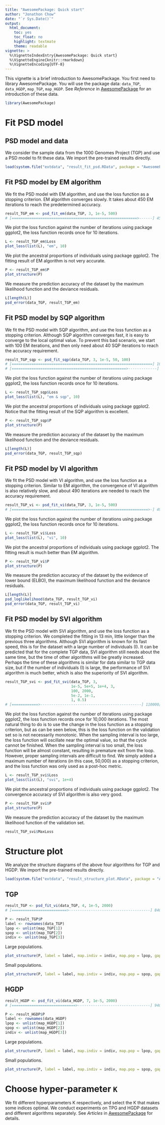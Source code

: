 ```yaml
---
title: "AwesomePackage: Quick start"
author: "Jonathon Chow"
date: "`r Sys.Date()`"
output:
  html_document:
    toc: yes
    toc_float: no
    highlight: textmate
    theme: readable
vignette: >
  %\VignetteIndexEntry{AwesomePackage: Quick start}
  %\VignetteEngine{knitr::rmarkdown}
  %\VignetteEncoding{UTF-8}
---
```


This vignette is a brief introduction to AwesomePackage. You first need to library AwesomePackage. You will use the package data: `data_TGP`, `data_HGDP`, `map_TGP`, `map_HGDP`. See *Reference* in [AwesomePackage](https://jonathonchow.github.io/AwesomePackage/) for an introduction of these data.

```r
library(AwesomePackage)
```

# Fit PSD model

## PSD model and data

We consider the sample data from the 1000 Genomes Project (TGP) and use a PSD model to fit these data. We import the pre-trained results directly.

```r
load(system.file("extdata", "result_fit_psd.RData", package = "AwesomePackage", mustWork = TRUE))
```

## Fit PSD model by EM algorithm

We fit the PSD model with EM algorithm, and use the loss function as a stopping criterion. EM algorithm converges slowly. It takes about 450 EM iterations to reach the predetermined accuracy.

```r
result_TGP_em <- psd_fit_em(data_TGP, 3, 1e-5, 500)
# [=========================================================>------] 450/500 ( 3m)
```

We plot the loss function against the number of iterations using package ggplot2, the loss function records once for 10 iterations.

```r
L <- result_TGP_em$Loss
plot_loss(list(L), "em", 10)
```

We plot the ancestral proportions of individuals using package ggplot2. The fitting result of EM algorithm is not very accurate.

```r
P <- result_TGP_em$P
plot_structure(P)
```

We measure the prediction accuracy of the dataset by the maximum likelihood function and the deviance residuals.

```r
L[length(L)]
psd_error(data_TGP, result_TGP_em)
```

## Fit PSD model by SQP algorithm

We fit the PSD model with SQP algorithm, and use the loss function as a stopping criterion. Although SQP algorithm converges fast, it is easy to converge to the local optimal value. To prevent this bad scenario, we start with 100 EM iterations, and then only need about 40 SQP iterations to reach the accuracy requirement.

```r
result_TGP_sqp <- psd_fit_sqp(data_TGP, 3, 1e-5, 50, 100)
# [================================================================] 100/100 (35s)
# [====================================================>-------------] 40/50 ( 1m)
```

We plot the loss function against the number of iterations using package ggplot2, the loss function records once for 10 iterations.

```r
L <- result_TGP_sqp$Loss
plot_loss(list(L), "em & sqp", 10)
```

We plot the ancestral proportions of individuals using package ggplot2.  Notice that the fitting result of the SQP algorithm is excellent.

```r
P <- result_TGP_sqp$P
plot_structure(P)
```

We measure the prediction accuracy of the dataset by the maximum likelihood function and the deviance residuals.

```r
L[length(L)]
psd_error(data_TGP, result_TGP_sqp)
```

## Fit PSD model by VI algorithm

We fit the PSD model with VI algorithm, and use the loss function as a stopping criterion. Similar to EM algorithm, the convergence of VI algorithm is also relatively slow, and about 490 iterations are needed to reach the accuracy requirement.

```r
result_TGP_vi <- psd_fit_vi(data_TGP, 3, 1e-5, 500)
# [==============================================================>-] 490/500 ( 2m)
```

We plot the loss function against the number of iterations using package ggplot2, the loss function records once for 10 iterations.

```r
L <- result_TGP_vi$Loss
plot_loss(list(L), "vi", 10)
```

We plot the ancestral proportions of individuals using package ggplot2.  The fitting result is much better than EM algorithm.

```r
P <- result_TGP_vi$P
plot_structure(P)
```

We measure the prediction accuracy of the dataset by the evidence of lower bound (ELBO), the maximum likelihood function and the deviance residuals.

```r
L[length(L)]
psd_loglikelihood(data_TGP, result_TGP_vi)
psd_error(data_TGP, result_TGP_vi)
```

## Fit PSD model by SVI algorithm

We fit the PSD model with SVI algorithm, and use the loss function as a stopping criterion. We completed the fitting in 13 min, little longer than the previous three algorithms. Although SVI algorithm is known for its fast speed, this is for the dataset with a large number of individuals (I). It can be predicted that for the complete TGP data, SVI algorithm still needs about the same time, but the time of other algorithms will be greatly increased. Perhaps the time of these algorithms is similar for data similar to TGP data size, but if the number of individuals (I) is large, the performance of SVI algorithm is much better, which is also the superiority of SVI algorithm.

```r
result_TGP_svi <- psd_fit_svi(data_TGP, 3,
                              1e-5, 5e+5, 1e+4, 3,
                              100, 2000,
                              5e-2, 1e-1,
                              1, 0.5)
# [============>----------------------------------------------] 110000/5e+05 (13m)
```

We plot the loss function against the number of iterations using package ggplot2, the loss function records once for 10,000 iterations. The most natural thing to do is to use the change in the loss function as a stopping criterion, but as can be seen below, this is the loss function on the validation set so is not necessarily monotonic. When the sampling interval is too large, the loss function will oscillate near the optimal value, so that the cycle cannot be finished. When the sampling interval is too small, the loss function will be almost constant, resulting in premature exit from the loop. However, proper sampling intervals are difficult to find. We simply added a maximum number of iterations (in this case, 50,000) as a stopping criterion, and the loss function was only used as a post-hoc metric.

```r
L <- result_TGP_svi$Loss
plot_loss(list(L), "svi", 1e+4)
```

We plot the ancestral proportions of individuals using package ggplot2. The convergence accuracy of SVI algorithm is also very good.

```r
P <- result_TGP_svi$P
plot_structure(P)
```

We measure the prediction accuracy of the dataset by the maximum likelihood function of the validation set.

```r
result_TGP_svi$MaxLoss
```

# Structure plot

We analyze the structure diagrams of the above four algorithms for TGP and HGDP. We import the pre-trained results directly.

```r
load(system.file("extdata", "result_structure_plot.RData", package = "AwesomePackage", mustWork = TRUE))
```

## TGP

```r
result_TGP <- psd_fit_vi(data_TGP, 4, 1e-5, 2000)
# [=========================>-------------------------------------] 840/2000 ( 4m)
```

```r
P <- result_TGP$P
label <- rownames(data_TGP)
lpop <- unlist(map_TGP[1])
spop <- unlist(map_TGP[2])
indiv <- unlist(map_TGP[3])
```

Large populations.

```r
plot_structure(P, label = label, map.indiv = indiv, map.pop = lpop, gap = 5)
```

Small populations.

```r
plot_structure(P, label = label, map.indiv = indiv, map.pop = spop, gap = 5)
```

## HGDP

```r
result_HGDP <- psd_fit_vi(data_HGDP, 7, 1e-5, 2000)
# [=============================>---------------------------------] 940/2000 ( 5m)
```

```r
P <- result_HGDP$P
label <- rownames(data_HGDP)
lpop <- unlist(map_HGDP[1])
spop <- unlist(map_HGDP[2])
indiv <- unlist(map_HGDP[3])
```

Large populations.

```r
plot_structure(P, label = label, map.indiv = indiv, map.pop = lpop, gap = 5)
```

Small populations.

```r
plot_structure(P, label = label, map.indiv = indiv, map.pop = spop, gap = 3, font.size = 5)
```

# Choose hyper-parameter `K`

We fit different hyperparameters K respectively, and select the K that makes some indices optimal. We conduct experiments on TPG and HGDP datasets and different algorithms separately. See *Articles* in [AwesomePackage](https://jonathonchow.github.io/AwesomePackage/) for details.
